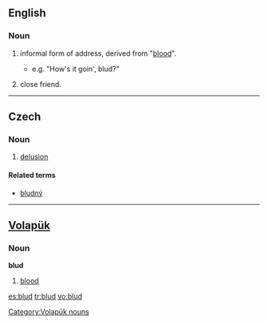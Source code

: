 ==English==
{{rfv}}

===Noun===
{{en-noun}}

# {{British|slang}} informal form of address, derived from "[[blood]]".
#* e.g. "How's it goin', blud?"
# {{British|slang}} close friend.

----

==Czech==

===Noun===
{{cs-noun|g=m}}

# [[delusion]]

====Related terms====
* [[bludný]]

----

==[[Volapük]]==

===Noun===
'''blud'''

# [[blood]]

[[Category:Volapük nouns]]

[[es:blud]]
[[tr:blud]]
[[vo:blud]]